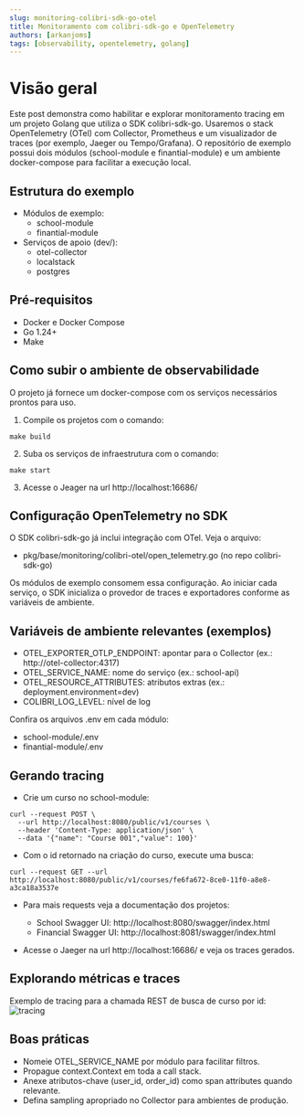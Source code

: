 ```yaml
---
slug: monitoring-colibri-sdk-go-otel
title: Monitoramento com colibri-sdk-go e OpenTelemetry
authors: [arkanjoms]
tags: [observability, opentelemetry, golang]
---
```



Visão geral
===========

<!-- truncate -->

Este post demonstra como habilitar e explorar monitoramento tracing em um projeto Golang que utiliza o SDK colibri-sdk-go. Usaremos o stack OpenTelemetry (OTel) com Collector, Prometheus e um visualizador de traces (por exemplo, Jaeger ou Tempo/Grafana). O repositório de exemplo possui dois módulos (school-module e finantial-module) e um ambiente docker-compose para facilitar a execução local.

Estrutura do exemplo
--------------------

- Módulos de exemplo:
  - school-module
  - finantial-module
- Serviços de apoio (dev/):
  - otel-collector
  - localstack
  - postgres

Pré‑requisitos
--------------

- Docker e Docker Compose
- Go 1.24+
- Make

Como subir o ambiente de observabilidade
----------------------------------------

O projeto já fornece um docker-compose com os serviços necessários prontos para uso.

1. Compile os projetos com o comando:
```shell
make build
```
2. Suba os serviços de infraestrutura com o comando:
```shell
make start
```
3. Acesse o Jeager na url http://localhost:16686/

Configuração OpenTelemetry no SDK
---------------------------------

O SDK colibri-sdk-go já inclui integração com OTel. Veja o arquivo:
- pkg/base/monitoring/colibri-otel/open_telemetry.go (no repo colibri-sdk-go)

Os módulos de exemplo consomem essa configuração. Ao iniciar cada serviço, o SDK inicializa o provedor de traces e exportadores conforme as variáveis de ambiente.

Variáveis de ambiente relevantes (exemplos)
-------------------------------------------

- OTEL_EXPORTER_OTLP_ENDPOINT: apontar para o Collector (ex.: http://otel-collector:4317)
- OTEL_SERVICE_NAME: nome do serviço (ex.: school-api)
- OTEL_RESOURCE_ATTRIBUTES: atributos extras (ex.: deployment.environment=dev)
- COLIBRI_LOG_LEVEL: nível de log

Confira os arquivos .env em cada módulo:
- school-module/.env
- finantial-module/.env

Gerando tracing
----------------------------

- Crie um curso no school-module:
```shell
curl --request POST \
  --url http://localhost:8080/public/v1/courses \
  --header 'Content-Type: application/json' \
  --data '{"name": "Course 001","value": 100}'
```

- Com o id retornado na criação do curso, execute uma busca:
```shell
curl --request GET --url http://localhost:8080/public/v1/courses/fe6fa672-8ce0-11f0-a8e8-a3ca18a3537e
```

- Para mais requests veja a documentação dos projetos:
  - School Swagger UI: http://localhost:8080/swagger/index.html
  - Financial Swagger UI: http://localhost:8081/swagger/index.html

- Acesse o Jaeger na url http://localhost:16686/ e veja os traces gerados.

Explorando métricas e traces
----------------------------

Exemplo de tracing para a chamada REST de busca de curso por id:
![tracing](./school-module-get-course-by-id.png)

Boas práticas
-------------

- Nomeie OTEL_SERVICE_NAME por módulo para facilitar filtros.
- Propague context.Context em toda a call stack.
- Anexe atributos-chave (user_id, order_id) como span attributes quando relevante.
- Defina sampling apropriado no Collector para ambientes de produção.
